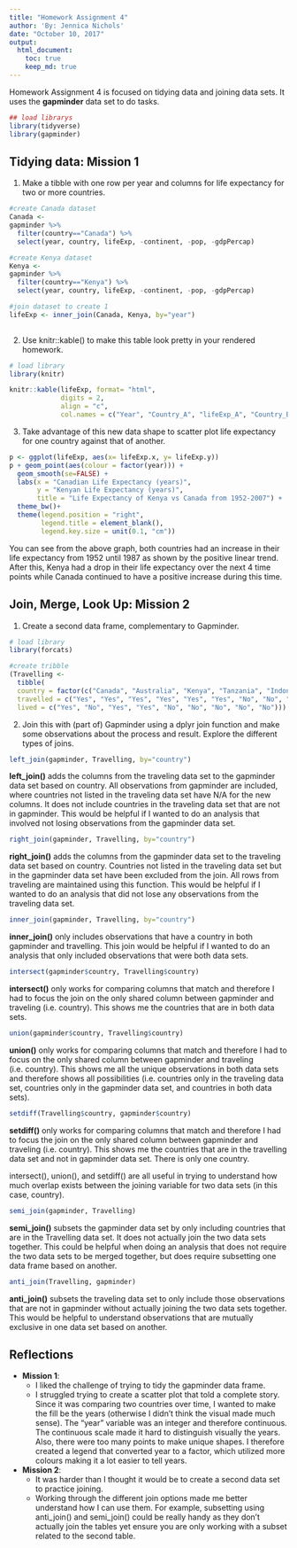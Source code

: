 ```yaml
---
title: "Homework Assignment 4"
author: 'By: Jennica Nichols'
date: "October 10, 2017"
output: 
  html_document:
    toc: true
    keep_md: true
---
```


Homework Assignment 4 is focused on tidying data and joining data sets. It uses the **gapminder** data set to do tasks. 

```r
## load librarys
library(tidyverse)
library(gapminder)
```

## Tidying data: Mission 1
1. Make a tibble with one row per year and columns for life expectancy for two or more countries. 
```r
#create Canada dataset
Canada <-
gapminder %>%
  filter(country=="Canada") %>%
  select(year, country, lifeExp, -continent, -pop, -gdpPercap)

#create Kenya dataset
Kenya <-
gapminder %>%
  filter(country=="Kenya") %>%
  select(year, country, lifeExp, -continent, -pop, -gdpPercap)

#join dataset to create 1
lifeExp <- inner_join(Canada, Kenya, by="year")
  
```

2. Use knitr::kable() to make this table look pretty in your rendered homework. 
```r
# load library
library(knitr)

knitr::kable(lifeExp, format= "html", 
             digits = 2,
             align = "c",
             col.names = c("Year", "Country_A", "lifeExp_A", "Country_B", "lifeExp_B"))
```
  
  3. Take advantage of this new data shape to scatter plot life expectancy for one country against that of another.
```r
p <- ggplot(lifeExp, aes(x= lifeExp.x, y= lifeExp.y))
p + geom_point(aes(colour = factor(year))) +
  geom_smooth(se=FALSE) +
  labs(x = "Canadian Life Expectancy (years)", 
       y = "Kenyan Life Expectancy (years)",
       title = "Life Expectancy of Kenya vs Canada from 1952-2007") +
  theme_bw()+
  theme(legend.position = "right",
        legend.title = element_blank(),
        legend.key.size = unit(0.1, "cm"))
```
  
You can see from the above graph, both countries had an increase in their life expectancy from 1952 until 1987 as shown by the positive linear trend. After this, Kenya had a drop in their life expectancy over the next 4 time points while Canada continued to have a positive increase during this time. 

## Join, Merge, Look Up: Mission 2
1. Create a second data frame, complementary to Gapminder.
```r
# load library
library(forcats)

#create tribble
(Travelling <- 
  tibble(
  country = factor(c("Canada", "Australia", "Kenya", "Tanzania", "Indonesia", "France", "Poland", "Rwanda", "Vatican City")), 
  travelled = c("Yes", "Yes", "Yes", "Yes", "Yes", "Yes", "No", "No", "Yes"), 
  lived = c("Yes", "No", "Yes", "Yes", "No", "No", "No", "No", "No")))

```

2. Join this with (part of) Gapminder using a  dplyr join function and make some observations about the process and result. Explore the different types of joins. 
```r
left_join(gapminder, Travelling, by="country")
```
**left_join()** adds the columns from the traveling data set to the gapminder data set based on country. All observations from gapminder are included, where countries not listed in the traveling data set have N/A for the new columns. It does not include countries in the traveling data set that are not in gapminder. This would be helpful if I wanted to do an analysis that involved not losing observations from the gapminder data set.

```r
right_join(gapminder, Travelling, by="country")
```
**right_join()** adds the columns from the gapminder data set to the traveling data set based on country. Countries not listed in the traveling data set but in the gapminder data set have been excluded from the join. All rows from traveling are maintained using this function. This would be helpful if I wanted to do an analysis that did not lose any observations from the traveling data set. 

```r
inner_join(gapminder, Travelling, by="country")
```
**inner_join()** only includes observations that have a country in both gapminder and travelling. This join would be helpful if I wanted to do an analysis that only included observations that were both data sets. 

```r
intersect(gapminder$country, Travelling$country)
```
**intersect()** only works for comparing columns that match and therefore I had to focus the join on the only shared column between gapminder and traveling (i.e. country). This shows me the countries that are in both data sets. 

```r
union(gapminder$country, Travelling$country)
```
**union()** only works for comparing columns that match and therefore I had to focus on the only shared column between gapminder and traveling (i.e. country). This shows me all the unique observations in both data sets and therefore shows all possibilities (i.e. countries only in the traveling data set, countries only in the gapminder data set, and countries in both data sets).

```r
setdiff(Travelling$country, gapminder$country)
```
**setdiff()** only works for comparing columns that match and therefore I had to focus the join on the only shared column between gapminder and traveling (i.e. country). This shows me the countries that are in the travelling data set and not in gapminder data set. There is only one country.

intersect(), union(), and setdiff() are all useful in trying to understand how much overlap exists between the joining variable for two data sets (in this case, country). 

```r
semi_join(gapminder, Travelling)
```
**semi_join()** subsets the gapminder data set by only including countries that are in the Travelling data set. It does not actually join the two data sets together. This could be helpful when doing an analysis that does not require the two data sets to be merged together, but does require subsetting one data frame based on another. 

```r
anti_join(Travelling, gapminder)
```
**anti_join()** subsets the traveling data set to only include those observations that are not in gapminder without actually joining the two data sets together. This would be helpful to understand observations that are mutually exclusive in one data set based on another. 

## Reflections
* **Mission 1**:
    * I liked the challenge of trying to tidy the gapminder data frame. 
    * I struggled trying to create a scatter plot that told a complete story. Since it was comparing two countries over time, I wanted to make the fill be the years (otherwise I didn't think the visual made much sense). The "year" variable was an integer and therefore continuous. The continuous scale made it hard to distinguish visually the years. Also, there were too many points to make unique shapes. I therefore created a legend that converted year to a factor, which utilized more colours making it a lot easier to tell years. 
    
* **Mission 2**:
    * It was harder than I thought it would be to create a second data set to practice joining. 
    * Working through the different join options made me better understand how I can use them. For example, subsetting using anti_join() and semi_join() could be really handy as they don't actually join the tables yet ensure you are only working with a subset related to the second table. 